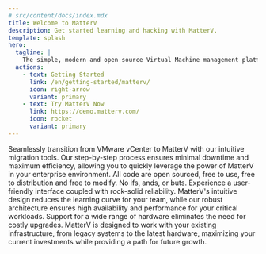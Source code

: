 ```yaml
---
# src/content/docs/index.mdx
title: Welcome to MatterV
description: Get started learning and hacking with MatterV.
template: splash
hero:
  tagline: |
    The simple, modern and open source Virtual Machine management platform.
  actions:
    - text: Getting Started
      link: /en/getting-started/matterv/
      icon: right-arrow
      variant: primary
    - text: Try MatterV Now
      link: https://demo.matterv.com/
      icon: rocket
      variant: primary
---
```



<CardGrid stagger>
  <Card title="Easy Migration" icon="add-document">
    Seamlessly transition from VMware vCenter to MatterV with our intuitive migration tools.
    Our step-by-step process ensures minimal downtime and maximum efficiency,
    allowing you to quickly leverage the power of MatterV in your enterprise environment.
  </Card>
  <Card title="Open Source" icon="star">
    All code are open sourced, free to use, free to distribution and free to modify. No ifs, ands, or buts.
  </Card>
  <Card title="Simple & Stable" icon="rocket">
    Experience a user-friendly interface coupled with rock-solid reliability.
    MatterV's intuitive design reduces the learning curve for your team,
    while our robust architecture ensures high availability and
    performance for your critical workloads.
  </Card>
  <Card title="Hardware Compatibility" icon="puzzle">
    Support for a wide range of hardware eliminates the need for costly upgrades.
    MatterV is designed to work with your existing infrastructure,
    from legacy systems to the latest hardware,
    maximizing your current investments while providing a path for future growth.
  </Card>
</CardGrid>

